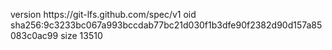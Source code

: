 version https://git-lfs.github.com/spec/v1
oid sha256:9c3233bc067a993bccdab77bc21d030f1b3dfe90f2382d90d157a85083c0ac99
size 13510
